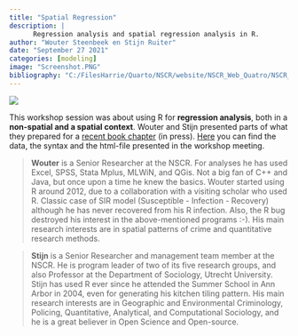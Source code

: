 ```yaml
---
title: "Spatial Regression"
description: |
      Regression analysis and spatial regression analysis in R.
author: "Wouter Steenbeek en Stijn Ruiter"
date: "September 27 2021"
categories: [modeling]
image: "Screenshot.PNG"
bibliography: "C:/FilesHarrie/Quarto/NSCR/website/NSCR_Web_Quatro/NSCR_Blog_Quarto/references/references.bib"
---
```


![](Screenshot.PNG)

This workshop session was about using R for **regression analysis**, both in a **non-spatial and a spatial context**. Wouter and Stijn presented parts of what they prepared for a [recent book chapter](https://osf.io/jwnqx) (in press). [Here](https://github.com/Jonkman1/NSCR_Web/tree/main/_posts/2021-09-27-spatialregression) you can find the data, the syntax and the html-file presented in the workshop meeting.

> **Wouter** is a Senior Researcher at the NSCR. For analyses he has used Excel, SPSS, Stata Mplus, MLWiN, and QGis. Not a big fan of C++ and Java, but once upon a time he knew the basics. Wouter started using R around 2012, due to a collaboration with a visiting scholar who used R. Classic case of SIR model (Susceptible - Infection - Recovery) although he has never recovered from his R infection. Also, the R bug destroyed his interest in the above-mentioned programs :-). His main research interests are in spatial patterns of crime and quantitative research methods.

> **Stijn** is a Senior Researcher and management team member at the NSCR. He is program leader of two of its five research groups, and also Professor at the Department of Sociology, Utrecht University. Stijn has used R ever since he attended the Summer School in Ann Arbor in 2004, even for generating his kitchen tiling pattern. His main research interests are in Geographic and Environmental Criminology, Policing, Quantitative, Analytical, and Computational Sociology, and he is a great believer in Open Science and Open-source.
